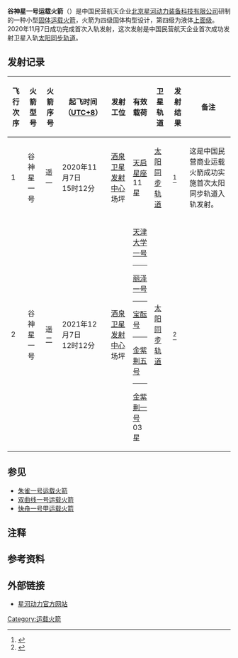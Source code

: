 {{noteTA
|G1=Aero
|1 = zh-hans:米; zh-hant:公尺;
|2 = zh-hans:千克; zh-hant:公斤;
|3 = zh-hans:发动机; zh-hant:引擎;
|4 = zh-hans:助推器; zh-hant:輔助火箭; zh-hk:助推器;
|5 = zh-hans:空间站; zh-hant:太空站;
|6 = zh-hans:空间望远镜; zh-hant:太空望遠鏡;
|7 = zh-hans:德尔塔; zh-hant:三角洲;
|8 = zh-hans:阿丽亚娜; zh-hant:亞利安;
}}
{{Infobox rocket
|image = CERES-1.png
|caption = 谷神星一号运载火箭
|imsize= 30
|name = 谷神星一号运载火箭
|function = 小型衛星運載火箭
|manufacturer = [[星河动力|星河动力]]
|country-origin = {{PRC}}
|height = {{convert|19|m|ft}}
|alt-height =
|diameter = {{convert|1.4|m|ft}}
|alt-diameter =
|mass = {{convert|30|t|lb}}
|alt-mass = 
|stages = 4
|capacities =  
    {{Infobox rocket/payload
  |location =  [[太阳同步轨道|SSO]] (500km)
  |kilos    =  {{convert|300|kg|lb|abbr=on}}<ref>{{cite web |author1=张静 |title=中国第二枚民营运载火箭发射成功！ |url=https://www.thepaper.cn/newsDetail_forward_9894539 |accessdate=2020-11-07 |archive-date=2020-11-21 |archive-url=https://web.archive.org/web/20201121084512/http://www.thepaper.cn/newsDetail_forward_9894539 |dead-url=no }}</ref>
  }}
    {{Infobox rocket/payload
  |location =  [[太阳同步轨道|SSO]] (700km)
  |kilos    =  {{convert|230|kg|lb|abbr=on}}
  }}
  {{Infobox rocket/payload
  |location =  [[近地轨道|LEO]] (200km)
  |kilos    =  {{convert|350|kg|lb|abbr=on}}
  }}
|status = 现役
|sites = [[酒泉卫星发射中心|酒泉卫星发射中心]]
|launches =2次
|success =2次
|fail =
|partial =
|first = 2020年11月7日
|last =
|comparable  =  [[双曲线一号|双曲线一号]]
|stagedata    =  
  {{Infobox rocket/Stage
  |type       =  stage
  |diff       =  
  |stageno    =  第一節
  |name       =  
  |number     =  1
  |length     =  <!--{{convert||m|ft}}-->
  |diameter   =  {{convert|1.4|m|ft}}
  |empty      =  
  |propmass   =  <!--{{convert||kg|lb}}-->
  |engines    =  光年GS-1
  |thrust     =  {{convert|588|kN}}
  |SI         =  {{convert|249.5|isp}}
  |burntime   =  74 秒
  |fuel       =  <!--[[高氯酸铵|高氯酸铵]]/[[铝粉|铝粉]]/[[HTPB|HTPB]]-->
  }}
  {{Infobox rocket/Stage
  |type       =  stage
  |diff       =  
  |stageno    =  -{zh-hans:第二级;zh-tw:第二節}-
  |name       =  
  |number     =  1
  |length     =  <!--{{convert||m|ft}}-->
  |diameter   =  {{convert|1.4|m|ft}}
  |empty      =  
  |propmass   =  <!--{{convert||kg|lb}}-->
  |engines    =  光年GS-2<ref name="gt2">{{cite web |title=星河动力“谷神星一号”固体运载火箭二级发动机“三合一”试验取得圆满成功 |url=http://www.galactic-energy.cn/index.php/Show/cid/11/aid/57 |website=星河动力 |accessdate=2020-11-07 |archive-date=2020-11-08 |archive-url=https://web.archive.org/web/20201108004757/http://www.galactic-energy.cn/index.php/Show/cid/11/aid/57 |dead-url=no }}</ref>
  |thrust     =  {{convert|274.4|kN}}
  |SI         =  {{convert|285.8|isp}}
  |burntime   =  70 秒
  |fuel       =  <!--[[高氯酸铵|高氯酸铵]]/[[铝粉|铝粉]]/[[HTPB|HTPB]]-->
  }}
  {{Infobox rocket/Stage
  |type       =  stage
  |diff       =  
  |stageno    =  -{zh-hans:第三级;zh-tw:第三節}-
  |name       =  
  |number     =  1
  |length     =  <!--{{convert||m|ft}}-->
  |diameter   =  {{convert|1.2|m|ft}}
  |empty      =  
  |propmass   =  <!--{{convert||kg|lb}}-->
  |engines    =  光年GS-3<ref>{{cite web |title=星河动力“谷神星一号”商业运载火箭 三级发动机热试车取得圆满成功 |url=http://www.galactic-energy.cn/index.php/Show/cid/11/aid/63 |accessdate=2020-11-07 |archive-date=2020-11-08 |archive-url=https://web.archive.org/web/20201108004740/http://www.galactic-energy.cn/index.php/Show/cid/11/aid/63 |dead-url=no }}</ref>
  |thrust     =  {{convert|86.24|kN}}
  |SI         =  {{convert|287|isp}}
  |burntime   =  69 秒
  |fuel       =  <!--[[高氯酸铵|高氯酸铵]]/[[铝粉|铝粉]]/[[HTPB|HTPB]]-->
  }}
{{Infobox rocket/Stage
  |type       =  stage
  |diff       =  
  |stageno    =  -{zh-hans:第四级;zh-tw:第四節}-
  |name       =  
  |number     =  1
  |length     =  <!--{{convert||m|ft}}-->
  |diameter   =  <!--{{convert||m|ft}}-->
  |empty      =  
  |propmass   =  <!--{{convert||kg|lb}}-->
  |engines    =  液体姿控发动机
  |thrust     =  <!--{{convert||kN}}-->
  |SI         =  {{convert|310|isp}}
  |burntime   =  <!-- 秒-->
  |fuel       =  <!--[[甲基肼|甲基肼]]/[[四氧化二氮|四氧化二氮]]-->
  }}
}}
'''谷神星一号运载火箭'''（{{Lang-en|'''CERES-1'''}}）是中国民营航天企业[[星河动力|北京星河动力装备科技有限公司]]研制的一种小型[[固体火箭|固体]][[运载火箭|运载火箭]]，火箭为四级固体构型设计{{efn|1=为三级固体、一级液体构型}}，第四级为液体[[上面级|上面级]]。2020年11月7日成功完成首次入轨发射，这次发射是中国民营航天企业首次成功发射卫星入轨[[太阳同步轨道|太阳同步轨道]]。

== 发射记录 ==
{| class="wikitable" style="text-align: center"
|-
! 飞行次序
! 火箭型号
! 火箭序号
! 起飞时间（[[UTC+8|UTC+8]]）
! 发射工位
! 有效载荷
! 卫星轨道
! 发射结果
! 备注
|-
|1
|谷神星一号
|遥一
|2020年11月7日<br />15时12分
|[[酒泉卫星发射中心|酒泉卫星发射中心]]场坪
|[[天启星座|天启星座]]11星
|[[太阳同步轨道|太阳同步轨道]]
|{{yes|成功}}<ref>{{cite news |author=李国利、朱霄雄 |title=谷神星一号商业运载火箭首飞成功 搭载发射天启星座十一星 |publisher=新华网 |date=2020-11-07 |language=zh-cn |url=http://www.xinhuanet.com/2020-11/07/c_1126710425.htm |accessdate=2020-11-07 |archive-date=2021-11-28 |archive-url=https://web.archive.org/web/20211128094107/http://www.xinhuanet.com/2020-11/07/c_1126710425.htm |dead-url=no }}</ref>
|这是中国民营商业运载火箭成功实施首次太阳同步轨道入轨发射。
|-
|2
|谷神星一号
|遥二
|2021年12月7日<br />12时12分
|[[酒泉卫星发射中心|酒泉卫星发射中心]]场坪
|[[天津大学一号|天津大学一号]]<hr>[[丽泽一号|丽泽一号]]<hr>[[宝酝号|宝酝号]]<hr>[[金紫荆五号|金紫荆五号]]<hr>[[金紫荆一号|金紫荆一号]]03星
|[[太阳同步轨道|太阳同步轨道]]
|{{yes|成功}}<ref>{{cite news |author=徐毅、奉青玲 |title=谷神星一号遥二运载火箭成功发射 |publisher=新华网 |date=2021-12-07 |language=zh-cn |url=http://www.news.cn/2021-12/07/c_1128139249.htm |accessdate=2021-12-07 |archive-date=2021-12-07 |archive-url=https://web.archive.org/web/20211207045302/http://www.news.cn/2021-12/07/c_1128139249.htm |dead-url=no }}</ref>
|

<!--统计-->
|-
|colspan="9" style="padding: 0px" |{{Completion|成功率：|<!--成功次数-->2|<!--失败次数-->0|<!--发射次数-->2}}
|}

==参见==
*[[朱雀一号运载火箭|朱雀一号运载火箭]]
*[[双曲线一号运载火箭|双曲线一号运载火箭]]
*[[快舟一号甲运载火箭|快舟一号甲运载火箭]]

==注释==
{{notelist}}

==参考资料==
{{reflist}}

==外部链接==
*[http://www.galactic-energy.cn/ 星河动力官方网站]{{Wayback|url=http://www.galactic-energy.cn/ |date=20210227221719 }}

{{ELVs}}
{{中国发射载具}}

[[Category:运载火箭|Category:运载火箭]]